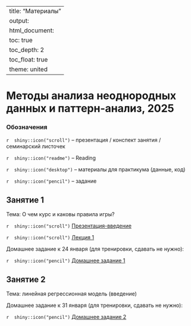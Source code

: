 
---
title: "Материалы"
output: 
  html_document:
    toc: true
    toc_depth: 2
    toc_float: true
    theme: united
---
# Методы анализа неоднородных данных и паттерн-анализ, 2025
 

### Обозначения
 
`r  shiny::icon("scroll")` -- презентация / конспект занятия / семинарский листочек
 
`r  shiny::icon("readme")` -- Reading
 
`r  shiny::icon("desktop")` -- материалы для практикума (данные, код)
 
`r  shiny::icon("pencil")` -- задание 
 
## Занятие 1
 
Тема: О чем курс и каковы правила игры? 
  
`r  shiny::icon("scroll")` <a href="MApolit_intro_2025.pdf" title=>Презентация-введение</a> 

`r  shiny::icon("scroll")` <a href="MApolit_lecture1_2025.pdf" title=>Лекция 1</a> 

Домашнее задание к 24 января (для тренировки, сдавать не нужно): 
 
`r  shiny::icon("pencil")` <a href="MApolit_hw1_2025.pdf" title=>Домашнее задание 1 </a> 

## Занятие 2
 
Тема: линейная регрессионная модель (введение)

Домашнее задание к 31 января (для тренировки, сдавать не нужно): 
 
`r  shiny::icon("pencil")` <a href="MApolit_hw2_2025.pdf" title=>Домашнее задание 2 </a> 




  
